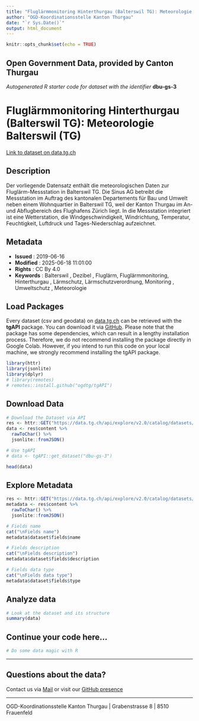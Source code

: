 ```yaml
---
title: "Fluglärmmonitoring Hinterthurgau (Balterswil TG): Meteorologie Balterswil (TG)"
author: "OGD-Koordinationsstelle Kanton Thurgau"
date: "`r Sys.Date()`"
output: html_document
---
```


```r
knitr::opts_chunk$set(echo = TRUE)
```

## Open Government Data, provided by **Canton Thurgau**
*Autogenerated R starter code for dataset with the identifier* **dbu-gs-3**


# **Fluglärmmonitoring Hinterthurgau (Balterswil TG): Meteorologie Balterswil (TG)**

[Link to dataset on data.tg.ch](https://data.tg.ch/explore/dataset/dbu-gs-3/information/)

## Description

Der vorliegende Datensatz enthält die meteorologischen Daten zur Fluglärm-Messstation in Balterswil TG. Die Sinus AG betreibt die Messstation im Auftrag des kantonalen Departements für Bau und Umwelt neben einem Wohnquartier in Balterswil TG, weil der Kanton Thurgau im An- und Abflugbereich des Flughafens Zürich liegt. In die Messstation integriert ist eine Wetterstation, die Windgeschwindigkeit, Windrichtung, Temperatur, Feuchtigkeit, Luftdruck und Tages-Niederschlag aufzeichnet.

## Metadata

- **Issued**                   : 2019-06-16
- **Modified**                 : 2025-06-18 11:01:00
- **Rights**                   : CC By 4.0
- **Keywords**                 : Balterswil , Dezibel , Fluglärm, Fluglärmmonitoring, Hinterthurgau , Lärmschutz, Lärmschutzverordnung, Monitoring , Umweltschutz , Meteorologie

## Load Packages

Every dataset (csv and geodata) on [data.tg.ch](https://data.tg.ch/pages/start/) can be retrieved with the **tgAPI** package. You can download it via [GitHub](https://github.com/ogdtg/tgAPI). Please note that the package has some dependencies, which can result in a lengthy installation process. Therefore, we do not recommend installing the package directly in Google Colab. However, if you intend to run this code on your local machine, we strongly recommend installing the tgAPI package.

```r
library(httr)
library(jsonlite)
library(dplyr)
# library(remotes)
# remotes::install.github("ogdtg/tgAPI")

```


## Download Data


```r
# Download the Dataset via API
res <- httr::GET("https://data.tg.ch/api/explore/v2.0/catalog/datasets/dbu-gs-3/exports/json")
data <- res$content %>%
  rawToChar() %>%
  jsonlite::fromJSON()

# Use tgAPI
# data <- tgAPI::get_dataset("dbu-gs-3")

head(data)

```


## Explore Metadata

```r

res <- httr::GET("https://data.tg.ch/api/explore/v2.0/catalog/datasets/dbu-gs-3")
metadata <- res$content %>%
  rawToChar() %>%
  jsonlite::fromJSON()

# Fields name
cat("\nFields name")
metadata$dataset$fields$name

# Fields description
cat("\nFields description")
metadata$dataset$fields$description

# Fields data type
cat("\nFields data type")
metadata$dataset$fields$type

```


## Analyze data

```r

# Look at the dataset and its structure
summary(data)

```


## Continue your code here...


```r
# Do some data magic with R
```

------------------------------------------------------------------------

## Questions about the data?

Contact us via [Mail](mailto:ogd@tg.ch) or visit our [GitHub presence](https://github.com/ogdtg)


------------------------------------------------------------------------

OGD-Koordinationsstelle Kanton Thurgau | Grabenstrasse 8 | 8510 Frauenfeld

